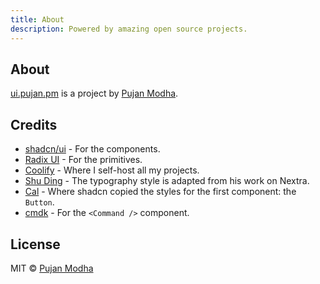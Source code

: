 ```yaml
---
title: About
description: Powered by amazing open source projects.
---
```


## About

[ui.pujan.pm](https://ui.pujan.pm) is a project by [Pujan Modha](https://pujan.pm).

## Credits

- [shadcn/ui](https://github.com/shadcn/ui) - For the components.
- [Radix UI](https://radix-ui.com) - For the primitives.
- [Coolify](https://coolify.io) - Where I self-host all my projects.
- [Shu Ding](https://shud.in) - The typography style is adapted from his work on Nextra.
- [Cal](https://cal.com) - Where shadcn copied the styles for the first component: the `Button`.
- [cmdk](https://cmdk.paco.me) - For the `<Command />` component.

## License

MIT © [Pujan Modha](https://pujan.pm)
